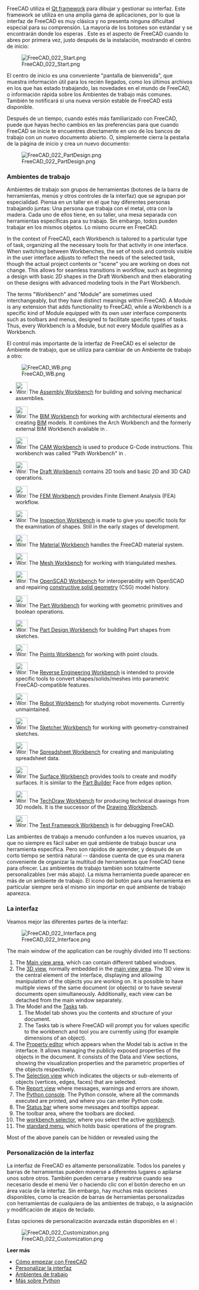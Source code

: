 <languages/>

<div class="mw-translate-fuzzy">
{{Docnav/es
|[[Manual:Installing/es|Manual:Instalación|]]
|[[Manual:Navigating in the 3D view/es|Manual:Navegación en la vista 3D]]
|[[Manual:Introduction/es|Inicio manual]]
|IconC = Crystal_Clear_manual.png
}}
</div>

{{Manual:TOC}}

<div class="mw-translate-fuzzy">
FreeCAD utiliza el [https://en.wikipedia.org/wiki/Qt_(software) Qt framework] para dibujar y gestionar su interfaz. Este framework se utiliza en una amplia gama de aplicaciones, por lo que la interfaz de FreeCAD es muy clásica y no presenta ninguna dificultad especial para su comprensión. La mayoría de los botones son estándar y se encontrarán donde los esperas {{MenuCommand|Archivo → Abrir, Editar → Pegar, etc}}. Este es el aspecto de FreeCAD cuando lo abres por primera vez, justo después de la instalación, mostrando el centro de inicio:
</div>

[[Image:FreeCAD_022_Start.png]]

<div class="mw-translate-fuzzy">
El centro de inicio es una conveniente "pantalla de bienvenida", que muestra información útil para los recién llegados, como los últimos archivos en los que has estado trabajando, las novedades en el mundo de FreeCAD, o información rápida sobre los Ambientes de trabajo más comunes. También te notificará si una nueva versión estable de FreeCAD está disponible.
</div>

<div class="mw-translate-fuzzy">
Después de un tiempo, cuando estés más familiarizado con FreeCAD, puede que hayas hecho cambios en las preferencias para que cuando FreeCAD se inicie te encuentres directamente en uno de los bancos de trabajo con un nuevo documento abierto. O, simplemente cierra la pestaña de la página de inicio y crea un nuevo documento:
</div>

[[Image:FreeCAD_022_PartDesign.png]]

<span id="Workbenches"></span>
=== Ambientes de trabajo ===

<div class="mw-translate-fuzzy">
Ambientes de trabajo son grupos de herramientas (botones de la barra de herramientas, menús y otros controles de la interfaz) que se agrupan por especialidad. Piensa en un taller en el que hay diferentes personas trabajando juntas: Una persona que trabaja con el metal, otra con la madera. Cada uno de ellos tiene, en su taller, una mesa separada con herramientas específicas para su trabajo. Sin embargo, todos pueden trabajar en los mismos objetos. Lo mismo ocurre en FreeCAD.
</div>

In the context of FreeCAD, each Workbench is tailored to a particular type of task, organizing all the necessary tools for that activity in one interface. When switching between Workbenches, the set of tools and controls visible in the user interface adjusts to reflect the needs of the selected task, though the actual project contents or "scene" you are working on does not change. This allows for seamless transitions in workflow, such as beginning a design with basic 2D shapes in the Draft Workbench and then elaborating on these designs with advanced modeling tools in the Part Workbench.

The terms "Workbench" and "Module" are sometimes used interchangeably, but they have distinct meanings within FreeCAD. A Module is any extension that adds functionality to FreeCAD, while a Workbench is a specific kind of Module equipped with its own user interface components such as toolbars and menus, designed to facilitate specific types of tasks. Thus, every Workbench is a Module, but not every Module qualifies as a Workbench.

El control más importante de la interfaz de FreeCAD es el selector de Ambiente de trabajo, que se utiliza para cambiar de un Ambiente de trabajo a otro:

[[Image:FreeCAD_WB.png]]

<!--Please keep this list consistent with Workbenches, Online_Help_Toc and User_hub-->
* [[Image:Workbench_Assembly.svg|32px]] The [[Assembly_Workbench|Assembly Workbench]] for building and solving mechanical assemblies. {{Version|1.0}}

* [[Image:Workbench_BIM.svg|32px]] The [[BIM_Workbench|BIM Workbench]] for working with architectural elements and creating [https://en.wikipedia.org/wiki/Building_information_modeling BIM] models. It combines the Arch Workbench and the formerly external BIM Workbench available in {{VersionMinus|0.21}}.

* [[Image:Workbench_CAM.svg|32px]] The [[CAM_Workbench|CAM Workbench]] is used to produce G-Code instructions. This workbench was called "Path Workbench" in {{VersionMinus|0.21}}.

* [[Image:Workbench_Draft.svg|32px]] The [[Draft_Workbench|Draft Workbench]] contains 2D tools and basic 2D and 3D CAD operations.

* [[Image:Workbench_FEM.svg|32px]] The [[FEM_Workbench|FEM Workbench]] provides Finite Element Analysis (FEA) workflow.

* [[Image:Workbench_Inspection.svg|32px]] The [[Inspection_Workbench|Inspection Workbench]] is made to give you specific tools for the examination of shapes. Still in the early stages of development.

* [[Image:Workbench_Material.svg|32px]] The [[Material_Workbench|Material Workbench]] handles the FreeCAD material system. {{Version|1.0}}

* [[Image:Workbench_Mesh.svg|32px]] The [[Mesh_Workbench|Mesh Workbench]] for working with triangulated meshes.

* [[Image:Workbench_OpenSCAD.svg|32px]] The [[OpenSCAD_Workbench|OpenSCAD Workbench]] for interoperability with OpenSCAD and repairing [[Constructive_solid_geometry|constructive solid geometry]] (CSG) model history.

* [[Image:Workbench_Part.svg|32px]] The [[Part_Workbench|Part Workbench]] for working with geometric primitives and boolean operations.

* [[Image:Workbench_PartDesign.svg|32px]] The [[PartDesign_Workbench|Part Design Workbench]] for building Part shapes from sketches.

* [[Image:Workbench_Points.svg|32px]] The [[Points_Workbench|Points Workbench]] for working with point clouds.

* [[Image:Workbench_Reverse_Engineering.svg|32px]] The [[Reverse_Engineering_Workbench|Reverse Engineering Workbench]] is intended to provide specific tools to convert shapes/solids/meshes into parametric FreeCAD-compatible features.

* [[Image:Workbench_Robot.svg|32px]] The [[Robot_Workbench|Robot Workbench]] for studying robot movements. Currently unmaintained.

* [[Image:Workbench_Sketcher.svg|32px]] The [[Sketcher_Workbench|Sketcher Workbench]] for working with geometry-constrained sketches.

* [[Image:Workbench_Spreadsheet.svg|32px]] The [[Spreadsheet_Workbench|Spreadsheet Workbench]] for creating and manipulating spreadsheet data.

* [[Image:Workbench_Surface.svg|32px]] The [[Surface_Workbench|Surface Workbench]] provides tools to create and modify surfaces. It is similar to the [[Part_Builder|Part Builder]] Face from edges option.

* [[Image:Workbench_TechDraw.svg|32px]] The [[TechDraw_Workbench|TechDraw Workbench]] for producing technical drawings from 3D models. It is the successor of the [[Drawing_Workbench|Drawing Workbench]].

* [[Image:Workbench_Test.svg|32px]] The [[Testing|Test Framework Workbench]] is for debugging FreeCAD.

<div class="mw-translate-fuzzy">
Las ambientes de trabajo a menudo confunden a los nuevos usuarios, ya que no siempre es fácil saber en qué ambiente de trabajo buscar una herramienta específica. Pero son rápidos de aprender, y después de un corto tiempo se sentirá natural -- dándose cuenta de que es una manera conveniente de organizar la multitud de herramientas que FreeCAD tiene para ofrecer. Las ambientes de trabajo también son totalmente personalizables (ver más abajo).  La misma herramienta puede aparecer en más de un ambiente de trabajo.  El icono del botón para una herramienta en particular siempre será el mismo sin importar en qué ambiente de trabajo aparezca.
</div>

<span id="The_interface"></span>
=== La interfaz ===

Veamos mejor las diferentes partes de la interfaz:

[[Image:FreeCAD_022_Interface.png]]

The main window of the application can be roughly divided into 11 sections:

# The [[Main_view_area|Main view area]], which can contain different tabbed windows.
# The [[3D_view|3D view]], normally embedded in the [[Main_view_area|main view area]]. The 3D view is the central element of the interface, displaying and allowing manipulation of the objects you are working on. It is possible to have multiple views of the same document (or objects) or to have several documents open simultaneously. Additionally, each view can be detached from the main window separately. 
# The Model and the [[Task_panel|Tasks]] tab.
## The Model tab shows you the contents and structure of your document.
## The Tasks tab is where FreeCAD will prompt you for values specific to the workbench and tool you are currently using (for example dimensions of an object).
# The [[Property_editor|Property editor]] which appears when the Model tab is active in the interface. It allows managing the publicly exposed properties of the objects in the document. It consists of the Data and View sections, showing the visualization properties and the parametric properties of the objects respectively.
# The [[Selection_view|Selection view]] which indicates the objects or sub-elements of objects (vertices, edges, faces) that are selected.
# The [[Report_view|Report view]] where messages, warnings and errors are shown.
# The [[Python_console|Python console]]. The Python console, where all the commands executed are printed, and where you can enter Python code.
# The [[Status_bar|Status bar]] where some messages and tooltips appear.
# The toolbar area, where the toolbars are docked.
#The [[Std_Workbench|workbench selector]], where you select the active [[Workbenches|workbench]].
# The [[Standard_Menu|standard menu]], which holds basic operations of the program.

Most of the above panels can be hidden or revealed using the {{MenuCommand|View → Panels menu}}

<span id="Customizing_the_interface"></span>
=== Personalización de la interfaz ===

<div class="mw-translate-fuzzy">
La interfaz de FreeCAD es altamente personalizable. Todos los paneles y barras de herramientas pueden moverse a diferentes lugares o apilarse unos sobre otros. También pueden cerrarse y reabrirse cuando sea necesario desde el menú Ver o haciendo clic con el botón derecho en un área vacía de la interfaz. Sin embargo, hay muchas más opciones disponibles, como la creación de barras de herramientas personalizadas con herramientas de cualquiera de las ambientes de trabajo, o la asignación y modificación de atajos de teclado.
</div>

Estas opciones de personalización avanzada están disponibles en el {{MenuCommand|Herramientas → Personalizar}}:

[[Image:FreeCAD_022_Customization.png]]

'''Leer más'''

* [[Getting started/es|Cómo empezar con FreeCAD]]
* [[Interface Customization/es|Personalizar la interfaz]]
* [[Workbenches/es|Ambientes de trabajo]]
* [https://www.python.org Más sobre Python]


<div class="mw-translate-fuzzy">
{{Docnav/es
|[[Manual:Installing/es|Manual:Instalación|]]
|[[Manual:Navigating in the 3D view/es|Manual:Navegación en la vista 3D]]
|[[Manual:Introduction/es|Inicio manual]]
|IconC = Crystal_Clear_manual.png
}}
</div>